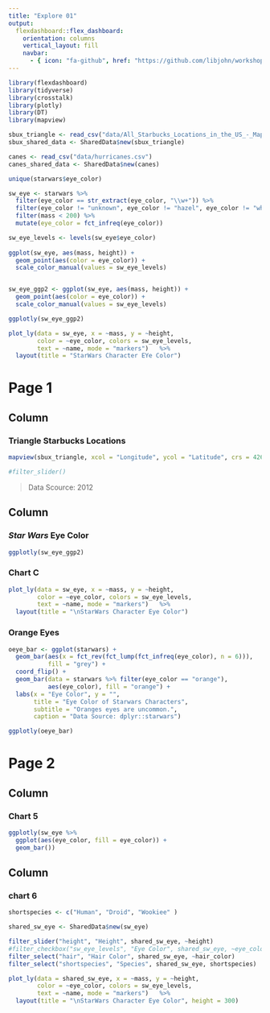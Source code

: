 ```yaml
---
title: "Explore 01"
output: 
  flexdashboard::flex_dashboard:
    orientation: columns
    vertical_layout: fill
    navbar: 
      - { icon: "fa-github", href: "https://github.com/libjohn/workshop_dash_explore", align: right }
---
```


```r
library(flexdashboard)
library(tidyverse)
library(crosstalk)
library(plotly)
library(DT)
library(mapview)

sbux_triangle <- read_csv("data/All_Starbucks_Locations_in_the_US_-_Map.csv") %>% filter(City == "Raleigh" | City == "Durham" | City == "Chapel Hill")
sbux_shared_data <- SharedData$new(sbux_triangle)

canes <- read_csv("data/hurricanes.csv")
canes_shared_data <- SharedData$new(canes)

unique(starwars$eye_color)

sw_eye <- starwars %>% 
  filter(eye_color == str_extract(eye_color, "\\w+")) %>% 
  filter(eye_color != "unknown", eye_color != "hazel", eye_color != "white") %>% 
  filter(mass < 200) %>% 
  mutate(eye_color = fct_infreq(eye_color)) 

sw_eye_levels <- levels(sw_eye$eye_color)
  
ggplot(sw_eye, aes(mass, height)) + 
  geom_point(aes(color = eye_color)) + 
  scale_color_manual(values = sw_eye_levels)


sw_eye_ggp2 <- ggplot(sw_eye, aes(mass, height)) + 
  geom_point(aes(color = eye_color)) + 
  scale_color_manual(values = sw_eye_levels)

ggplotly(sw_eye_ggp2)

plot_ly(data = sw_eye, x = ~mass, y = ~height, 
        color = ~eye_color, colors = sw_eye_levels,
        text = ~name, mode = "markers")   %>% 
  layout(title = "StarWars Character EYe Color")

```

Page 1
=======================================================================

Column {data-width=650}
-----------------------------------------------------------------------

### Triangle Starbucks Locations 

```r
mapview(sbux_triangle, xcol = "Longitude", ycol = "Latitude", crs = 4269, grid = FALSE)

#filter_slider()
```

> Data Scource: 2012

Column {data-width=350}
-----------------------------------------------------------------------

### _Star Wars_ Eye Color

```r
ggplotly(sw_eye_ggp2)
```

### Chart C

```r
plot_ly(data = sw_eye, x = ~mass, y = ~height, 
        color = ~eye_color, colors = sw_eye_levels,
        text = ~name, mode = "markers")   %>% 
  layout(title = "\nStarWars Character Eye Color")
```

### Orange Eyes

```r
oeye_bar <- ggplot(starwars) +
  geom_bar(aes(x = fct_rev(fct_lump(fct_infreq(eye_color), n = 6))), 
           fill = "grey") + 
  coord_flip() +
  geom_bar(data = starwars %>% filter(eye_color == "orange"),
           aes(eye_color), fill = "orange") +
  labs(x = "Eye Color", y = "",
       title = "Eye Color of Starwars Characters",
       subtitle = "Oranges eyes are uncommon.",
       caption = "Data Source: dplyr::starwars")

ggplotly(oeye_bar)
```


Page 2 {data-icon="fa-hashtag"}
=======================================================================

Column
-----------------------------------------------------------------------

### Chart 5

```r
ggplotly(sw_eye %>% 
  ggplot(aes(eye_color, fill = eye_color)) +
  geom_bar())
```


Column
-----------------------------------------------------------------------

### chart 6

```r

shortspecies <- c("Human", "Droid", "Wookiee" )

shared_sw_eye <- SharedData$new(sw_eye)

filter_slider("height", "Height", shared_sw_eye, ~height)
#filter_checkbox("sw_eye_levels", "Eye Color", shared_sw_eye, ~eye_color)
filter_select("hair", "Hair Color", shared_sw_eye, ~hair_color)
filter_select("shortspecies", "Species", shared_sw_eye, shortspecies)

plot_ly(data = shared_sw_eye, x = ~mass, y = ~height, 
        color = ~eye_color, colors = sw_eye_levels,
        text = ~name, mode = "markers")   %>% 
  layout(title = "\nStarWars Character Eye Color", height = 300)


```

